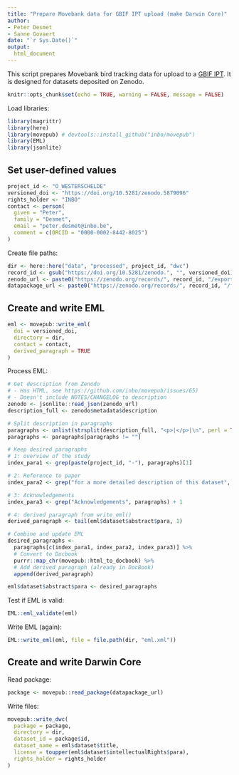 ```yaml
---
title: "Prepare Movebank data for GBIF IPT upload (make Darwin Core)"
author:
- Peter Desmet
- Sanne Govaert
date: "`r Sys.Date()`"
output:
  html_document
---
```


This script prepares Movebank bird tracking data for upload to a [GBIF IPT](https://gbif.org/ipt). It is designed for datasets deposited on Zenodo.

```r
knitr::opts_chunk$set(echo = TRUE, warning = FALSE, message = FALSE)
```

Load libraries:

```r
library(magrittr)
library(here)
library(movepub) # devtools::install_github("inbo/movepub")
library(EML)
library(jsonlite)
```

## Set user-defined values

```r
project_id <- "O_WESTERSCHELDE"
versioned_doi <- "https://doi.org/10.5281/zenodo.5879096"
rights_holder <- "INBO"
contact <- person(
  given = "Peter",
  family = "Desmet",
  email = "peter.desmet@inbo.be",
  comment = c(ORCID = "0000-0002-8442-8025")
)
```

Create file paths:

```r
dir <- here::here("data", "processed", project_id, "dwc")
record_id <- gsub("https://doi.org/10.5281/zenodo.", "", versioned_doi)
zenodo_url <- paste0("https://zenodo.org/records/", record_id, "/export/json")
datapackage_url <- paste0("https://zenodo.org/records/", record_id, "/files/datapackage.json")
```

## Create and write EML

```r
eml <- movepub::write_eml(
  doi = versioned_doi,
  directory = dir,
  contact = contact,
  derived_paragraph = TRUE
)
```

Process EML:

```r
# Get description from Zenodo
# - Has HTML, see https://github.com/inbo/movepub/issues/65)
# - Doesn't include NOTES/CHANGELOG to description
zenodo <- jsonlite::read_json(zenodo_url)
description_full <- zenodo$metadata$description
```

```r
# Split description in paragraphs
paragraphs <- unlist(strsplit(description_full, "<p>|</p>|\n", perl = TRUE))
paragraphs <- paragraphs[paragraphs != ""]

# Keep desired paragraphs
# 1: overview of the study
index_para1 <- grep(paste(project_id, "-"), paragraphs)[1]

# 2: Reference to paper
index_para2 <- grep("for a more detailed description of this dataset", paragraphs)

# 3: Acknowledgements
index_para3 <- grep("Acknowledgements", paragraphs) + 1

# 4: derived paragraph from write_eml()
derived_paragraph <- tail(eml$dataset$abstract$para, 1)

# Combine and update EML
desired_paragraphs <-
  paragraphs[c(index_para1, index_para2, index_para3)] %>% 
  # Convert to Docbook
  purrr::map_chr(movepub::html_to_docbook) %>% 
  # Add derived paragraph (already in DocBook)
  append(derived_paragraph)

eml$dataset$abstract$para <- desired_paragraphs
```

Test if EML is valid:

```r
EML::eml_validate(eml)
```

Write EML (again):

```r
EML::write_eml(eml, file = file.path(dir, "eml.xml"))
```

## Create and write Darwin Core

Read package:

```r
package <- movepub::read_package(datapackage_url)
```

Write files:

```r
movepub::write_dwc(
  package = package,
  directory = dir,
  dataset_id = package$id,
  dataset_name = eml$dataset$title,
  license = toupper(eml$dataset$intellectualRights$para),
  rights_holder = rights_holder
)
```
